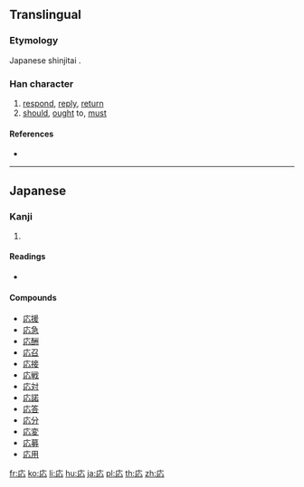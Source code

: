 {{also|應|应}}
==Translingual==
{{Han simplified forms|應|応|应}}

===Etymology===
Japanese shinjitai {{Han simp|應|f=倠|t=&nbsp;}}.

===Han character===
{{Han char|rn=61|rad=心|as=03|sn=7|four=|canj=IP,XXIP|ids=⿸广心}}

# [[respond]], [[reply]], [[return]]
# [[should]], [[ought]] to, [[must]]

====References====
* {{Han ref|kx=0377.071|dkj=10347|dj=0703.190|hdz=20875.161|uh=5FDC|ud=24540}}

----

==Japanese==

===Kanji===
{{ja-kanji|grade=5|rs=心03|style=s|kyu=應}}

# {{defn|lang=ja|sort=心03}}

====Readings====
* {{ja-readings|goon=[[おう]] (ō)|kanon=[[よう]] (yō)|kun=[[こたえる]] (kotaeru), [[あたる]] (ataru)}}

====Compounds====
* [[応援]]
* [[応急]]
* [[応酬]]
* [[応召]]
* [[応接]]
* [[応戦]]
* [[応対]]
* [[応諾]]
* [[応答]]
* [[応分]]
* [[応変]]
* [[応募]]
* [[応用]]

[[fr:応]]
[[ko:応]]
[[li:応]]
[[hu:応]]
[[ja:応]]
[[pl:応]]
[[th:応]]
[[zh:応]]